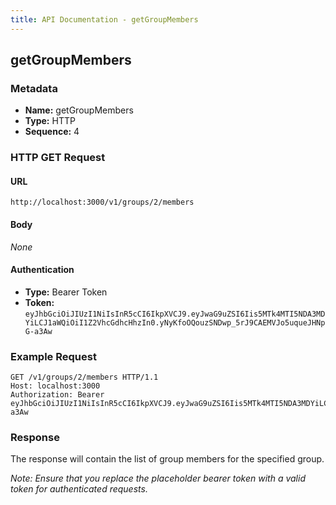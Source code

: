 ```yaml
---
title: API Documentation - getGroupMembers
---
```


## getGroupMembers

### Metadata
- **Name:** getGroupMembers
- **Type:** HTTP
- **Sequence:** 4

### HTTP GET Request

#### URL
`http://localhost:3000/v1/groups/2/members`

#### Body
_None_

#### Authentication
- **Type:** Bearer Token
- **Token:** `eyJhbGciOiJIUzI1NiIsInR5cCI6IkpXVCJ9.eyJwaG9uZSI6Iis5MTk4MTI5NDA3MDYiLCJ1aWQiOiI1Z2VhcGdhcHhzIn0.yNyKfoOQouzSNDwp_5rJ9CAEMVJo5uqueJHNpG-a3Aw`

### Example Request

```http
GET /v1/groups/2/members HTTP/1.1
Host: localhost:3000
Authorization: Bearer eyJhbGciOiJIUzI1NiIsInR5cCI6IkpXVCJ9.eyJwaG9uZSI6Iis5MTk4MTI5NDA3MDYiLCJ1aWQiOiI1Z2VhcGdhcHhzIn0.yNyKfoOQouzSNDwp_5rJ9CAEMVJo5uqueJHNpG-a3Aw
```

### Response
The response will contain the list of group members for the specified group.

_Note: Ensure that you replace the placeholder bearer token with a valid token for authenticated requests._